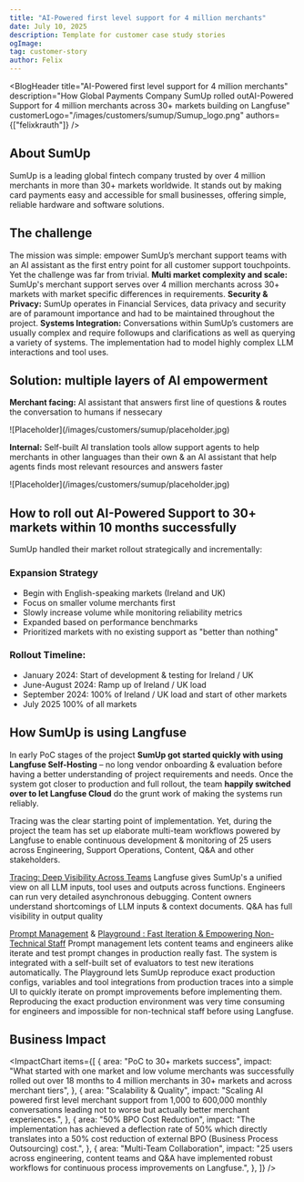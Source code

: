 ```yaml
---
title: "AI-Powered first level support for 4 million merchants"
date: July 10, 2025
description: Template for customer case study stories
ogImage: 
tag: customer-story
author: Felix
---
```



<BlogHeader
  title="AI-Powered first level support for 4 million merchants"
  description="How Global Payments Company SumUp rolled outAI-Powered Support for 4 million merchants across 30+ markets building on Langfuse"
  customerLogo="/images/customers/sumup/Sumup_logo.png"
  authors={["felixkrauth"]}
/>

## About SumUp
SumUp is a leading global fintech company trusted by over 4 million merchants in more than 30+ markets worldwide. It stands out by making card payments easy and accessible for small businesses, offering simple, reliable hardware and software solutions. 

## The challenge
The mission was simple: empower SumUp’s merchant support teams with an AI assistant as the first entry point for all customer support touchpoints.
Yet the challenge was far from trivial. **Multi market complexity and scale:** SumUp's merchant support serves over 4 million merchants across 30+ markets with market specific differences in requirements. **Security & Privacy:** SumUp operates in Financial Services, data privacy and security are of paramount importance and had to be maintained throughout the project. **Systems Integration:** Conversations within SumUp’s customers are usually complex and require followups and clarifications as well as querying a variety of systems. The implementation had to model highly complex LLM interactions and tool uses.

## Solution: multiple layers of AI empowerment
**Merchant facing:** AI assistant that answers first line of questions & routes the conversation to humans if nessecary 

<Frame fullWidth>
  ![Placeholder](/images/customers/sumup/placeholder.jpg)
</Frame>


**Internal:** Self-built AI translation tools allow support agents to help merchants in other languages than their own & an AI assistant that help agents finds most relevant resources and answers faster

<Frame fullWidth>
  ![Placeholder](/images/customers/sumup/placeholder.jpg)
</Frame>


## How to roll out AI-Powered Support to 30+ markets within 10 months successfully
SumUp handled their market rollout strategically and incrementally:

### Expansion Strategy  
- Begin with English-speaking markets (Ireland and UK)
- Focus on smaller volume merchants first  
- Slowly increase volume while monitoring reliability metrics  
- Expanded based on performance benchmarks  
- Prioritized markets with no existing support as "better than nothing"

### Rollout Timeline:  
- January 2024: Start of development & testing for Ireland / UK
- June-August 2024: Ramp up of Ireland / UK load 
- September 2024: 100% of Ireland / UK load and start of other markets
- July 2025 100% of all markets


## How SumUp is using Langfuse

In early PoC stages of the project **SumUp got started quickly with using Langfuse Self-Hosting** – no long vendor onboarding & evaluation before having a better understanding of project requirements and needs. Once the system got closer to production and full rollout, the team **happily switched over to let Langfuse Cloud** do the grunt work of making the systems run reliably.

Tracing was the clear starting point of implementation. Yet, during the project the team has set up elaborate multi-team workflows powered by Langfuse to enable continuous development & monitoring of 25 users across Engineering, Support Operations, Content, Q\&A and other stakeholders.

<CustomerQuote
  quote="Projects like ours often start from an Engineering perspective. Langfuse gave us full observability and asynchronous debugging powers out of the box. If anyone builds an LLM application they should start with that."
  name="Luis Dreisbach"
  role="Senior Machine Learning Engineer"
  company="SumUp"
  image="/images/customers/sumup/luis-dreisbach.jpg"
/>

[Tracing: Deep Visibility Across Teams](https://langfuse.com/docs/tracing) Langfuse gives SumUp's a unified view on all LLM inputs, tool uses and outputs across functions. Engineers can run very detailed asynchronous debugging. Content owners understand shortcomings of LLM inputs & context documents. Q&A has full visibility in output quality

[Prompt Management](https://langfuse.com/docs/prompts/get-started) & [Playground : Fast Iteration & Empowering Non-Technical Staff](https://langfuse.com/docs/playground)
Prompt management lets content teams and engineers alike iterate and test prompt changes in production really fast. The system is integrated with a self-built set of evaluators to test new iterations automatically. The Playground lets SumUp reproduce exact production configs, variables and tool integrations from production traces into a simple UI to quickly iterate on prompt improvements before implementing them. Reproducing the exact production environment was very time consuming for engineers and impossible for non-technical staff before using Langfuse.


## Business Impact
<CustomerQuote
  quote="Building on Langfuse we have achieved a 50% deflection rate of conversations that don't go to humans. That is 300,000 monthly merchant requests that no longer require human support – that’s 10,000 per day! Even though merchant numbers grow fast; we can focus our resources to the really tricky problems."
  name="Ana Casado"
  role="Head of Operations Data and AI"
  company="SumUp"
  image="/images/customers/sumup/ana-casado.jpg"
/>

<ImpactChart
  items={[
    {
      area: "PoC to 30+ markets success",
      impact:
        "What started with one market and low volume merchants was successfully rolled out over 18 months to 4 million merchants in 30+ markets and across merchant tiers",
    },
    {
      area: "Scalability & Quality",
      impact:
        "Scaling AI powered first level merchant support from 1,000 to 600,000 monthly conversations leading not to worse but actually better merchant experiences.",
    },
    {
      area: "50% BPO Cost Reduction",
      impact:
        "The implementation has achieved a deflection rate of 50% which directly translates into a 50% cost reduction of external BPO (Business Process Outsourcing) cost.",
    },
    {
      area: "Multi-Team Collaboration",
      impact:
        "25 users across engineering, content teams and Q&A have implemented robust workflows for continuous process improvements on Langfuse.",
    },
  ]}
/>
